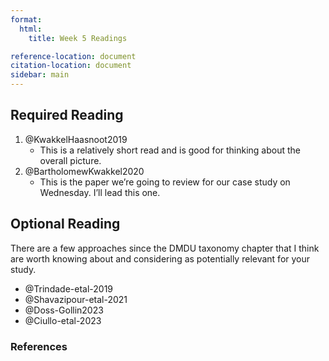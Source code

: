```yaml
---
format:
  html:
    title: Week 5 Readings

reference-location: document
citation-location: document
sidebar: main
---
```


## Required Reading

1. @KwakkelHaasnoot2019
    - This is a relatively short read and is good for thinking about the overall picture. 
2. @BartholomewKwakkel2020
    - This is the paper we're going to review for our case study on Wednesday. I'll lead this one. 

## Optional Reading

There are a few approaches since the DMDU taxonomy chapter that I think are worth knowing about and considering as potentially relevant for your study. 

- @Trindade-etal-2019
- @Shavazipour-etal-2021
- @Doss-Gollin2023
- @Ciullo-etal-2023

### References
::: {#refs}
:::